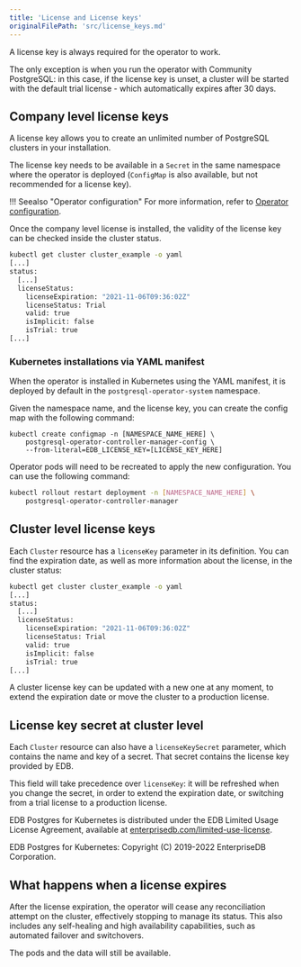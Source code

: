 ```yaml
---
title: 'License and License keys'
originalFilePath: 'src/license_keys.md'
---
```


A license key is always required for the operator to work.

The only exception is when you run the operator with Community PostgreSQL:
in this case, if the license key is unset, a cluster will be started with the default
trial license - which automatically expires after 30 days.

## Company level license keys

A license key allows you to create an unlimited number of PostgreSQL
clusters in your installation.

The license key needs to be available in a `Secret` in the same namespace where
the operator is deployed (`ConfigMap` is also available, but not recommended
for a license key).

!!! Seealso "Operator configuration"
    For more information, refer to [Operator configuration](operator_conf.md).

Once the company level license is installed, the validity of the
license key can be checked inside the cluster status.

```sh
kubectl get cluster cluster_example -o yaml
[...]
status:
  [...]
  licenseStatus:
    licenseExpiration: "2021-11-06T09:36:02Z"
    licenseStatus: Trial
    valid: true
    isImplicit: false
    isTrial: true
[...]
```

### Kubernetes installations via YAML manifest

When the operator is installed in Kubernetes using the YAML manifest,
it is deployed by default in the `postgresql-operator-system` namespace.

Given the namespace name, and the license key, you can create
the config map with the following command:

```
kubectl create configmap -n [NAMESPACE_NAME_HERE] \
    postgresql-operator-controller-manager-config \
    --from-literal=EDB_LICENSE_KEY=[LICENSE_KEY_HERE]
```

Operator pods will need to be recreated to apply the new configuration. You
can use the following command:

```sh
kubectl rollout restart deployment -n [NAMESPACE_NAME_HERE] \
    postgresql-operator-controller-manager
```

## Cluster level license keys

Each `Cluster` resource has a `licenseKey` parameter in its definition.
You can find the expiration date, as well as more information about the license,
in the cluster status:

```sh
kubectl get cluster cluster_example -o yaml
[...]
status:
  [...]
  licenseStatus:
    licenseExpiration: "2021-11-06T09:36:02Z"
    licenseStatus: Trial
    valid: true
    isImplicit: false
    isTrial: true
[...]
```

A cluster license key can be updated with a new one at any moment, to extend
the expiration date or move the cluster to a production license.

## License key secret at cluster level

Each `Cluster` resource can also have a `licenseKeySecret` parameter, which contains
the name and key of a secret. That secret contains the license key provided by EDB.

This field will take precedence over `licenseKey`: it will be refreshed
when you change the secret, in order to extend the expiration date, or switching from a trial
license to a production license.

EDB Postgres for Kubernetes is distributed under the EDB Limited Usage License
Agreement, available at [enterprisedb.com/limited-use-license](https://www.enterprisedb.com/limited-use-license).

EDB Postgres for Kubernetes: Copyright (C) 2019-2022 EnterpriseDB Corporation.

## What happens when a license expires

After the license expiration, the operator will cease any reconciliation
attempt on the cluster, effectively stopping to manage its status. This also
includes any self-healing and high availability capabilities, such as automated
failover and switchovers.

The pods and the data will still be available.
